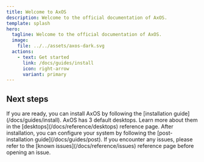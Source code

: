 ```yaml
---
title: Welcome to AxOS
description: Welcome to the official documentation of AxOS.
template: splash
hero:
  tagline: Welcome to the official documentation of AxOS.
  image:
    file: ../../assets/axos-dark.svg
  actions:
    - text: Get started
      link: /docs/guides/install
      icon: right-arrow
      variant: primary
---
```



## Next steps

<CardGrid>
	<Card title="Install AxOS" icon="rocket">
		If you are ready, you can install AxOS by following the [installation guide](/docs/guides/install). 
	</Card>
	<Card title="Desktops particularities" icon="star">
		AxOS has 3 default desktops. Learn more about them in the [desktops](/docs/reference/desktops) reference page.
	</Card>
	<Card title="Post-installation" icon="setting">
		After installation, you can configure your system by following the [post-installation guide](/docs/guides/post).
	</Card>
	<Card title="Known issues" icon="error">
		If you encounter any issues, please refer to the [known issues](/docs/reference/issues) reference page before opening an issue.
	</Card>
</CardGrid>
